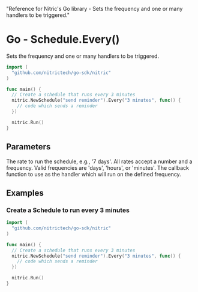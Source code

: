  "Reference for Nitric's Go  library - Sets the frequency and one or many handlers to be triggered."

# Go - Schedule.Every()

Sets the frequency and one or many handlers to be triggered.

```go
import (
  "github.com/nitrictech/go-sdk/nitric"
)

func main() {
  // Create a schedule that runs every 3 minutes
  nitric.NewSchedule("send reminder").Every("3 minutes", func() {
    // code which sends a reminder
  })

  nitric.Run()
}
```

## Parameters

<Properties>
  <Property name="rate" required type="string">
    The rate to run the schedule, e.g., '7 days'. All rates accept a number and
    a frequency. Valid frequencies are 'days', 'hours', or 'minutes'.
  </Property>
  <Property name="handler" required type="interface{}">
    The callback function to use as the handler which will run on the defined
    frequency.
  </Property>
</Properties>

## Examples

### Create a Schedule to run every 3 minutes

```go
import (
  "github.com/nitrictech/go-sdk/nitric"
)

func main() {
  // Create a schedule that runs every 3 minutes
  nitric.NewSchedule("send reminder").Every("3 minutes", func() {
    // code which sends a reminder
  })

  nitric.Run()
}
```
